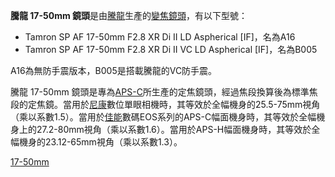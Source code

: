 {{Multiple issues|
{{Notability Unreferenced|time=2021-12-30T00:13:09+00:00}}
{{Unreferenced|time=2021-12-30T00:13:09+00:00}}
}}
'''騰龍 17-50mm 鏡頭'''是由[[騰龍|騰龍]]生產的[[變焦鏡頭|變焦鏡頭]]，有以下型號：
*Tamron SP AF 17-50mm F2.8 XR Di II LD Aspherical [IF]，名為A16
*Tamron SP AF 17-50mm F2.8 XR Di II VC LD Aspherical [IF]，名為B005

A16為無防手震版本，B005是搭載騰龍的VC防手震。

騰龍 17-50mm 鏡頭是專為[[APS-C|APS-C]]所生產的定焦鏡頭，經過焦段換算後為標準焦段的定焦鏡。當用於[[尼康|尼康]]數位單眼相機時，其等效於全幅機身的25.5-75mm視角（乘以系數1.5）。當用於[[佳能|佳能]]數碼EOS系列的APS-C幅面機身時，其等效於全幅機身上的27.2-80mm視角（乘以系數1.6）。當用於APS-H幅面機身時，其等效於全幅機身的23.12-65mm視角（乘以系數1.3）。

[[Category:騰龍鏡頭|17-50mm]]